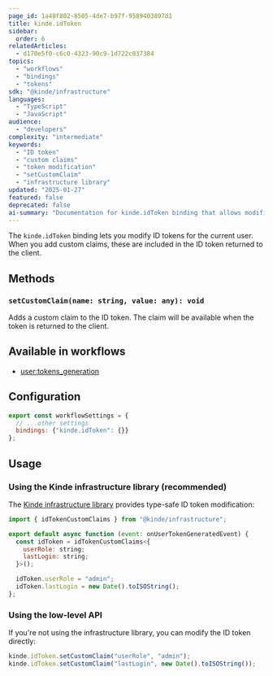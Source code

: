 ```yaml
---
page_id: 1a48f802-8505-4de7-b97f-9589403897d1
title: kinde.idToken
sidebar:
  order: 6
relatedArticles:
  - d170e5f0-c6c0-4323-90c9-1d722c837384
topics:
  - "workflows"
  - "bindings"
  - "tokens"
sdk: "@kinde/infrastructure"
languages:
  - "TypeScript"
  - "JavaScript"
audience:
  - "developers"
complexity: "intermediate"
keywords:
  - "ID token"
  - "custom claims"
  - "token modification"
  - "setCustomClaim"
  - "infrastructure library"
updated: "2025-01-27"
featured: false
deprecated: false
ai-summary: "Documentation for kinde.idToken binding that allows modification of ID tokens with custom claims using setCustomClaim method and infrastructure library."
---
```


The `kinde.idToken` binding lets you modify ID tokens for the current user. When you add custom claims, these are included in the ID token returned to the client.

## Methods

### `setCustomClaim(name: string, value: any): void`

Adds a custom claim to the ID token. The claim will be available when the token is returned to the client.

## Available in workflows

- [user:tokens_generation](/workflows/example-workflows/user-token-generation/)

## Configuration

```js
export const workflowSettings = {
  // ...other settings
  bindings: {"kinde.idToken": {}}
};
```

## Usage

### Using the Kinde infrastructure library (recommended)

The [Kinde infrastructure library](https://github.com/kinde-oss/infrastructure) provides type-safe ID token modification:

```js
import { idTokenCustomClaims } from "@kinde/infrastructure";

export default async function (event: onUserTokenGeneratedEvent) {
  const idToken = idTokenCustomClaims<{
    userRole: string;
    lastLogin: string;
  }>();

  idToken.userRole = "admin";
  idToken.lastLogin = new Date().toISOString();
};
```

### Using the low-level API

If you're not using the infrastructure library, you can modify the ID token directly:

```js
kinde.idToken.setCustomClaim("userRole", "admin");
kinde.idToken.setCustomClaim("lastLogin", new Date().toISOString());
```

